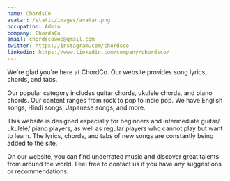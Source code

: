 ```yaml
---
name: ChordsCo
avatar: /static/images/avatar.png
occupation: Admin
company: ChordsCo
email: chordscoweb@gmail.com
twitter: https://instagram.com/chordsco
linkedin: https://www.linkedin.com/company/chordsco/
---
```


We're glad you're here at ChordCo. Our website provides song lyrics, chords, and tabs.

Our popular category includes guitar chords, ukulele chords, and piano chords. Our content ranges from rock to pop to indie pop. We have English songs, Hindi songs, Japanese songs, and more.

This website is designed especially for beginners and intermediate guitar/ ukulele/ piano players, as well as regular players who cannot play but want to learn. The lyrics, chords, and tabs of new songs are constantly being added to the site.

On our website, you can find underrated music and discover great talents from around the world. Feel free to contact us if you have any suggestions or recommendations.
